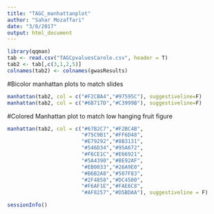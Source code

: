 ```yaml
---
title: "TAGC_manhattanplot"
author: "Sahar Mozaffari"
date: "3/8/2017"
output: html_document
---
```


```r
library(qqman)
tab <- read.csv("TAGCpvaluesCarole.csv", header = T)
tab2 <- tab[,c(3,1,2,5)]
colnames(tab2) <- colnames(gwasResults)


```
#Bicolor manhattan plots to match slides

```r
manhattan(tab2, col = c("#F2CBA4","#97595C"), suggestiveline=F)
manhattan(tab2, col = c("#6B717D","#C3999B"), suggestiveline=F)
```

#Colored Manhattan plot to match low hanging fruit figure

```r
manhattan(tab2, col = c("#67B2C7","#F2BC4B",
                        "#75C9B1","#FF6D48",
                        "#E79292","#8B3131",
                        "#546D34","#95A672",
                        "#F6CE1C","#E66921",
                        "#5A4390","#BE92AF",
                        "#EB0033","#26A9E0",
                        "#B6B2A8","#507F83",
                        "#2F4858","#DC4500",
                        "#F6AF1E","#FAE6C8",
                        "#AF8257","#D5BDAA"), suggestiveline = F)
```

```r

sessionInfo()
```

